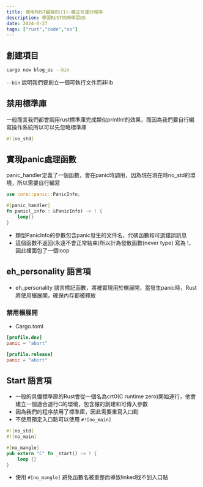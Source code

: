 ```yaml
---
title: 使用RUST編寫OS(1)-獨立可運行程序
description: 學習RUST同時學習OS
date: 2024-6-27
tags: ["rust","code","os"]
---
```


## 創建項目
```bash
cargo new blog_os --bin 
```
`--bin` 說明我們要創立一個可執行文件而非lib

## 禁用標準庫
一般而言我們都會調用rust標準庫完成類似println!的效果，而因為我們要自行編寫操作系統所以可以先忽略標準庫

```rust
#![no_std]
```

## 實現panic處理函數
panic_handler定義了一個函數，會在panic時調用，因為現在現在時no_std的環境，所以需要自行編寫
```rust
use core::panic::PanicInfo;

#[panic_handler]
fn panic(_info : &PanicInfo) -> ! {
    loop{}
}
```
- 類型PanicInfo的參數包含panic發生的文件名，代碼函數和可選錯誤訊息
- 這個函數不返回(永遠不會正常結束)所以計為發散函數(never type) 寫為 !，因此裡面包了一個loop

## eh_personality 語言項
- eh_personality 語言標記函數，將被實現用於榐展開，當發生panic時，Rust將使用榐展開，確保內存都被釋放

### 禁用榐展開
- Cargo.toml
```toml 
[profile.dev]
panic = "abort"

[profile.release]
panic = "abort"
```

## Start 語言項
- 一般的具備標準庫的Rust會從一個名為crt0(C runtime zero)開始運行，他會建立一個適合運行C的環境，包含榐的創建和可傳入參數
- 因為我們的程序禁用了標準庫，因此需要重寫入口點
- 不使用預定入口點可以使用 `#![no_main]`

```rust
#![no_std]
#![no_main]

#[no_mangle]
pub extern "C" fn _start() -> ! {
    loop {}
}

```

- 使用 `#[no_mangle]` 避免函數名被重整而導致linked找不到入口點